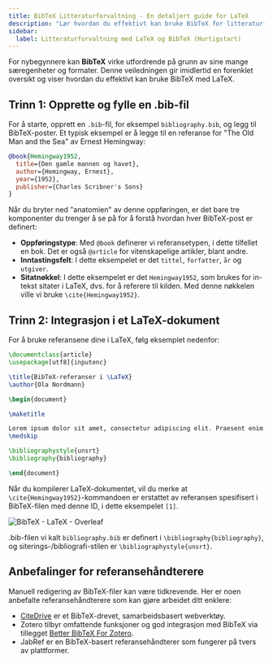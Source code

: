 ```yaml
---
title: BibTeX Litteraturforvaltning - En detaljert guide for LaTeX
description: "Lær hvordan du effektivt kan bruke BibTeX for litteraturforvaltning med LaTeX, fra oppretting av en .bib-fil til integrering i LaTeX-dokumentet ditt."
sidebar:
  label: Litteraturforvaltning med LaTeX og BibTeX (Hurtigstart)
---
```


For nybegynnere kan **BibTeX** virke utfordrende på grunn av sine mange særegenheter og formater. Denne veiledningen gir imidlertid en forenklet oversikt og viser hvordan du effektivt kan bruke BibTeX med LaTeX.


<CiteDrive /> 

## Trinn 1: Opprette og fylle en .bib-fil

For å starte, opprett en `.bib`-fil, for eksempel `bibliography.bib`, og legg til BibTeX-poster. Et typisk eksempel er å legge til en referanse for "The Old Man and the Sea" av Ernest Hemingway:

```bibtex
@book{Hemingway1952,
  title={Den gamle mannen og havet},
  author={Hemingway, Ernest},
  year={1952},
  publisher={Charles Scribner's Sons}
}
```

Når du bryter ned "anatomien" av denne oppføringen, er det bare tre komponenter du trenger å se på for å forstå hvordan hver BibTeX-post er definert:

- **Oppføringstype**: Med `@book` definerer vi referansetypen, i dette tilfellet en bok. Det er også `@article` for vitenskapelige artikler, blant andre.
- **Inntastingsfelt**: I dette eksempelet er det `tittel`, `forfatter`, `år` og `utgiver`.
- **Sitatnøkkel**: I dette eksempelet er det `Hemingway1952`, som brukes for in-tekst sitater i LaTeX, dvs. for å referere til kilden. Med denne nøkkelen ville vi bruke `\cite{Hemingway1952}`.

## Trinn 2: Integrasjon i et LaTeX-dokument

For å bruke referansene dine i LaTeX, følg eksemplet nedenfor:


```latex
\documentclass{article}
\usepackage[utf8]{inputenc}

\title{BibTeX-referanser i \LaTeX}
\author{Ola Nordmann}

\begin{document}

\maketitle

Lorem ipsum dolor sit amet, consectetur adipiscing elit. Praesent enim urna, dapibus et bibendum vel, consectetur et turpis. Cras a molestie nulla. \cite{Hemingway1952}
\medskip

\bibliographystyle{unsrt}
\bibliography{bibliography}

\end{document}

```

Når du kompilerer LaTeX-dokumentet, vil du merke at `\cite{Hemingway1952}`-kommandoen er erstattet av referansen spesifisert i BibTeX-filen med denne ID, i dette eksempelet `[1]`.

![BibTeX - LaTeX - Overleaf](@assets/images/tutorial/LaTeX_Overleaf_BibTeX-Example.png)

.bib-filen vi kalt `bibliography.bib` er definert i `\bibliography{bibliography}`, og siterings-/bibliografi-stilen er `\bibliographystyle{unsrt}`.

## Anbefalinger for referansehåndterere

Manuell redigering av BibTeX-filer kan være tidkrevende. Her er noen anbefalte referansehåndterere som kan gjøre arbeidet ditt enklere:

- [CiteDrive](https://www.citedrive.com/) er et BibTeX-drevet, samarbeidsbasert webverktøy.
- Zotero tilbyr omfattende funksjoner og god integrasjon med BibTeX via tillegget [Better BibTeX For Zotero](https://retorque.re/zotero-better-bibtex/).
- JabRef er en BibTeX-basert referansehåndterer som fungerer på tvers av plattformer.